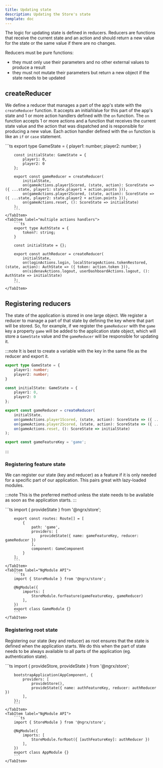 ```yaml
---
title: Updating state
description: Updating the Store's state
template: doc
---
```


The logic for updating state is defined in reducers. Reducers are functions that receive the current state and an action and should return a new value for the state or the same value if there are no changes.

Reducers must be pure functions:
- they must only use their parameters and no other external values to produce a result
- they must not mutate their parameters but return a new object if the state needs to be updated

## createReducer

We define a reducer that manages a part of the app's state with the `createReducer` function. It accepts an initialValue for this part of the app's state and 1 or more action handlers defined with the `on` function. The `on` function accepts 1 or more actions and a function that receives the current state value and the action that was dispatched and is responsible for producing a new value. Each action handler defined with the `on` function is like an `if` or `case` statement.

<Tabs>
    <TabItem label="basic example">
        ```ts
        export type GameState = {
            player1: number;
            player2: number;
        }
        
        const initialState: GameState = {
            player1: 0,
            player2: 0
        };
        
        export const gameReducer = createReducer(
            initialState,
            on(gameActions.player1Scored, (state, action): ScoreState => ({ ...state, player1: state.player1 + action.points })),
            on(gameActions.player2Scored, (state, action): ScoreState => ({ ...state, player2: state.player2 + action.points })),
            on(gameActions.reset, (): ScoreState => initialState)
        );
        ```
    </TabItem>
    <TabItem label="multiple actions handlers">
        ```ts
        export type AuthState = {
            token?: string;
        }

        const initialState = {};

        export const authReducer = createReducer(
            initialState,
            on(loginActions.login, localStorageActions.tokenRestored, (state, action): AuthState => ({ token: action.token })),
            on(sidenavActions.logout, userDashboardActions.logout, (): AuthState => initialState)
        );
        ```
    </TabItem>
</Tabs>

## Registering reducers

The state of the application is stored in one large object. We register a reducer to manage a part of that state by defining the key where that part will be stored. So, for example, if we register the `gameReducer` with the `game` key a property `game` will be added to the application state object, which will store a `GameState` value and the `gameReducer` will be responsible for updating it.

:::note
It is best to create a variable with the key in the same file as the reducer and export it.

```ts
export type GameState = {
    player1: number;
    player2: number;
}

const initialState: GameState = {
    player1: 0,
    player2: 0
};

export const gameReducer = createReducer(
    initialState,
    on(gameActions.player1Scored, (state, action): ScoreState => ({ ...state, player1: state.player1 + action.points })),
    on(gameActions.player2Scored, (state, action): ScoreState => ({ ...state, player2: state.player2 + action.points })),
    on(gameActions.reset, (): ScoreState => initialState)
);

export const gameFeatureKey = 'game';
```
:::

### Registering feature state

We can register our state (key and reducer) as a feature if it is only needed for a specific part of our application. This pairs great with lazy-loaded modules.

:::note
This is the preferred method unless the state needs to be available as soon as the application starts.
:::

<Tabs>
    <TabItem label="Standalone API">
        ```ts
        import { provideState } from '@ngrx/store';

        export const routes: Route[] = [
            {
                path: 'game',
                providers: [
                    provideState({ name: gameFeatureKey, reducer: gameReducer })
                ],
                component: GameComponent
            }
        ];
        ```
    </TabItem>
    <TabItem label="NgModule API">
        ```ts
        import { StoreModule } from '@ngrx/store';
        
        @NgModule({
            imports: [
                StoreModule.forFeature(gameFeatureKey, gameReducer)
            ],
        })
        export class GameModule {}
        ```
    </TabItem>
</Tabs>

### Registering root state

Registering our state (key and reducer) as root ensures that the state is defined when the application starts. We do this when the part of state needs to be always available to all parts of the application (eg. authentication state).

<Tabs>
    <TabItem label="Standalone API">
        ```ts
        import { provideStore, provideState } from '@ngrx/store';

        bootstrapApplication(AppComponent, {
            providers: [
                provideStore(),
                provideState({ name: authFeatureKey, reducer: authReducer })
            ],
        });
        ```
    </TabItem>
    <TabItem label="NgModule API">
        ```ts
        import { StoreModule } from '@ngrx/store';

        @NgModule({
            imports: [
                StoreModule.forRoot({ [authFeatureKey]: authReducer })
            ],
        })
        export class AppModule {}
        ```
    </TabItem>
</Tabs>